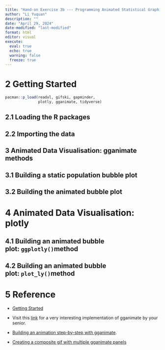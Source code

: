 ```yaml
---
title: "Hand-on Exercise 3b --- Programming Animated Statistical Graphics with R"
author: "Li Yuquan"
description: ""
date: "April 29, 2024"
date-modified: "last-modified"
format: html
editor: visual
execute: 
  eval: true
  echo: true
  warning: false
  freeze: true
---
```


# 2 Getting Started

```r
pacman::p_load(readxl, gifski, gapminder,
               plotly, gganimate, tidyverse)
```

## 2.1 Loading the R packages

## 2.2 Importing the data

## 3 Animated Data Visualisation: gganimate methods

## 3.1 Building a static population bubble plot

## 3.2 Building the animated bubble plot

# 4 Animated Data Visualisation: plotly

## 4.1 Building an animated bubble plot: `ggplotly()`method

## 4.2 Building an animated bubble plot: `plot_ly()`method

# 5 Reference

-   [Getting Started](https://gganimate.com/articles/gganimate.html)

-   Visit this [link](https://rpubs.com/raymondteo/dataviz8) for a very interesting implementation of gganimate by your senior.

-   [Building an animation step-by-step with gganimate](https://www.alexcookson.com/post/2020-10-18-building-an-animation-step-by-step-with-gganimate/).

-   [Creating a composite gif with multiple gganimate panels](https://solarchemist.se/2021/08/02/composite-gif-gganimate/)
